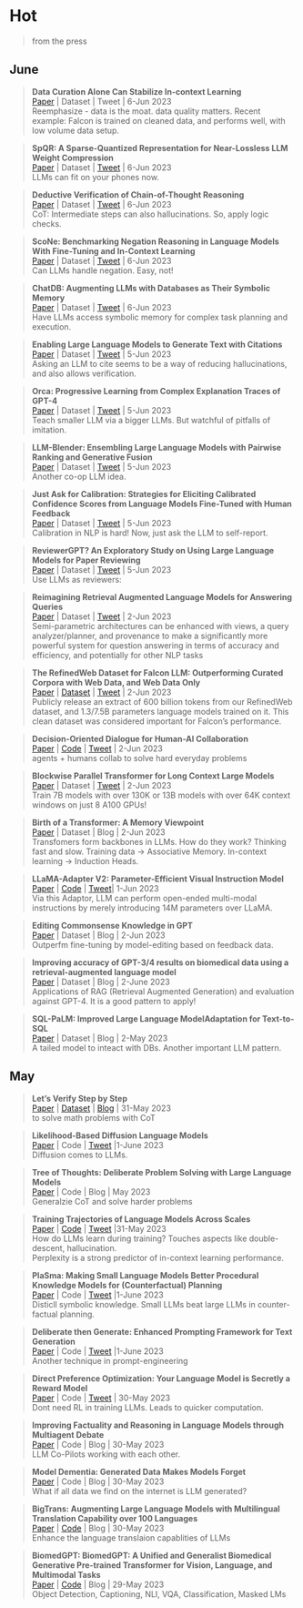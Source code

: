 # Hot
> from the press

## June

>**Data Curation Alone Can Stabilize In-context Learning ** \
[Paper](https://arxiv.org/abs/2212.10378) | Dataset | Tweet | 6-Jun 2023 \
Reemphasize - data is the moat. data quality matters. Recent example: Falcon is trained on cleaned data, and performs well, with low volume data setup.


>**SpQR: A Sparse-Quantized Representation for Near-Lossless LLM Weight Compression ** \
[Paper](https://arxiv.org/abs/2306.03078) | Dataset | [Tweet](https://twitter.com/Tim_Dettmers/status/1666076553665744896?s=20) | 6-Jun 2023 \
LLMs can fit on your phones now.


>**Deductive Verification of Chain-of-Thought Reasoning ** \
[Paper](https://arxiv.org/abs/2306.03872) | Dataset | [Tweet](https://twitter.com/_akhaliq/status/1666252848781225987?s=20) | 6-Jun 2023 \
CoT: Intermediate steps can also hallucinations. So, apply logic checks.


>**ScoNe: Benchmarking Negation Reasoning in Language Models With Fine-Tuning and In-Context Learning ** \
[Paper](https://arxiv.org/abs/2305.19426) | Dataset | [Tweet](https://twitter.com/ChrisGPotts/status/1666201393697558529?s=20) | 6-Jun 2023 \
Can LLMs handle negation. Easy, not!


>**ChatDB: Augmenting LLMs with Databases as Their Symbolic Memory ** \
[Paper](https://arxiv.org/abs/2306.03901) | Dataset | [Tweet](https://twitter.com/omarsar0/status/1666254609524961282?s=20) | 6-Jun 2023 \
Have LLMs access symbolic memory for complex task planning and execution. 


>**Enabling Large Language Models to Generate Text with Citations ** \
[Paper](https://arxiv.org/abs/2305.14627) | Dataset | [Tweet](https://twitter.com/gaotianyu1350/status/1661186546907639808?s=20) | 5-Jun 2023 \
Asking an LLM to cite seems to be a way of reducing hallucinations, and also allows verification. 

>**Orca: Progressive Learning from Complex Explanation Traces of GPT-4 ** \
[Paper](https://arxiv.org/abs/2306.02707) | Dataset | [Tweet](https://twitter.com/johnjnay/status/1665906453587034112?s=20) | 5-Jun 2023 \
Teach smaller LLM via a bigger LLMs. But watchful of pitfalls of imitation.


>**LLM-Blender: Ensembling Large Language Models with Pairwise Ranking and Generative Fusion ** \
[Paper](https://arxiv.org/abs/2306.02561) | Dataset | [Tweet](https://twitter.com/_akhaliq/status/1665887472335695873?s=20) | 5-Jun 2023 \
Another co-op LLM idea.


>**Just Ask for Calibration: Strategies for Eliciting Calibrated Confidence Scores from Language Models Fine-Tuned with Human Feedback ** \
[Paper](https://arxiv.org/abs/2305.14975) | Dataset | [Tweet](https://twitter.com/topofmlsafety/status/1665732960388100096?s=20) | 5-Jun 2023 \
Calibration in NLP is hard! Now, just ask the LLM to self-report.


>**ReviewerGPT? An Exploratory Study on Using Large Language Models for Paper Reviewing ** \
[Paper](https://arxiv.org/abs/2306.00622) | Dataset | [Tweet](https://twitter.com/jd92wang/status/1665596397788319744?s=20) | 5-Jun 2023 \
Use LLMs as reviewers:


>**Reimagining Retrieval Augmented Language Models for Answering Queries ** \
[Paper](https://arxiv.org/abs/2306.01061) | Dataset | [Tweet](https://twitter.com/_akhaliq/status/1665554751520485376?s=20) | 2-Jun 2023 \
Semi-parametric architectures can be enhanced with views, a query analyzer/planner, and provenance to make a significantly more powerful system for question answering in terms of accuracy and efficiency, and potentially for other NLP tasks

>**The RefinedWeb Dataset for Falcon LLM: Outperforming Curated Corpora with Web Data, and Web Data Only ** \
[Paper](https://arxiv.org/abs/2306.01116) | [Dataset](https://huggingface.co/datasets/tiiuae/falcon-refinedweb) | [Tweet](https://twitter.com/_akhaliq/status/1665555194128609281?s=20) | 2-Jun 2023 \
Publicly release an extract of 600 billion tokens from our RefinedWeb dataset, and 1.3/7.5B parameters language models trained on it. This clean dataset was considered important for Falcon's performance.


>**Decision-Oriented Dialogue for Human-AI Collaboration ** \
[Paper](https://arxiv.org/abs/2305.20076) | [Code](https://github.com/jlin816/dialop) | [Tweet](https://twitter.com/realJessyLin/status/1664410190719111168?s=20) | 2-Jun 2023 \
agents + humans collab to solve hard everyday problems


>**Blockwise Parallel Transformer for Long Context Large Models ** \
[Paper](https://arxiv.org/abs/2305.19370) | Dataset | [Tweet](https://twitter.com/haoliuhl/status/1664396377252667393?s=20) | 2-Jun 2023 \
Train 7B models with over 130K or 13B models with over 64K context windows on just 8 A100 GPUs!

>**Birth of a Transformer: A Memory Viewpoint ** \
[Paper](https://arxiv.org/abs/2306.00802) | Dataset | Blog | 2-Jun 2023 \
Transfomers form backbones in LLMs. How do they work? Thinking fast and slow.
Training data -> Associative Memory. In-context learning ->  Induction Heads.

> **LLaMA-Adapter V2: Parameter-Efficient Visual Instruction Model **\
[Paper](https://arxiv.org/abs/2304.15010) | [Code](https://github.com/ZrrSkywalker/LLaMA-Adapter/tree/main/imagebind_LLM) | [Tweet](https://twitter.com/lupantech/status/1664316926003396608?s=20)| 1-Jun 2023 \
Via this Adaptor, LLM can perform open-ended multi-modal instructions by merely introducing 14M parameters over LLaMA. 


>**Editing Commonsense Knowledge in GPT ** \
[Paper](https://arxiv.org/abs/2305.14956) | Dataset | Blog | 2-Jun 2023 \
Outperfm fine-tuning by model-editing based on feedback data.


>**Improving accuracy of GPT-3/4 results on biomedical data using a retrieval-augmented language model ** \
[Paper](https://arxiv.org/abs/2305.17116) | Dataset | Blog | 2-June 2023 \
Applications of RAG (Retrieval Augmented Generation) and evaluation against GPT-4. It is a good pattern to apply!

>**SQL-PaLM: Improved Large Language ModelAdaptation for Text-to-SQL ** \
[Paper](https://arxiv.org/abs/2306.00739) | Dataset | Blog | 2-May 2023 \
A tailed model to inteact with DBs. Another important LLM pattern.

## May

>**Let’s Verify Step by Step ** \
[Paper](https://cdn.openai.com/improving-mathematical-reasoning-with-process-supervision/Lets_Verify_Step_by_Step.pdf) | [Dataset](https://github.com/openai/prm800k) | [Blog](https://openai.com/research/improving-mathematical-reasoning-with-process-supervision) | 31-May 2023 \
to solve math problems with CoT


>**Likelihood-Based Diffusion Language Models ** \
[Paper](https://t.co/Bpa6dpxcrQ) | Code | [Tweet](https://twitter.com/__ishaan/status/1663992335464538117?s=20) |1-June 2023 \
Diffusion comes to LLMs.

>**Tree of Thoughts: Deliberate Problem Solving with Large Language Models **\
[Paper](https://arxiv.org/abs/2305.10601) | Code | Blog | May 2023 \
Generalzie CoT and solve harder problems


>**Training Trajectories of Language Models Across Scales ** \
[Paper](https://arxiv.org/abs/2212.09803) | [Code](https://github.com/xiamengzhou/training_trajectory_analysis) | [Tweet](https://twitter.com/xiamengzhou/status/1663742017568899073?s=20) |31-May 2023 \
How do LLMs learn during training? Touches aspects like double-descent, hallucination.\
Perplexity is a strong predictor of in-context learning performance.


>**PlaSma: Making Small Language Models Better Procedural Knowledge Models for (Counterfactual) Planning ** \
[Paper](https://arxiv.org/abs/2305.19472) | Code | [Tweet](https://twitter.com/johnjnay/status/1664079539905994752?s=20) |1-June 2023 \
Disticll symbolic knowledge. Small LLMs beat large LLMs in counter-factual planning.

>**Deliberate then Generate: Enhanced Prompting Framework for Text Generation ** \
[Paper](https://arxiv.org/abs/2305.19835) | Code | [Tweet](https://twitter.com/omarsar0/status/1664079620797353984?s=20) |1-June 2023 \
Another technique in prompt-engineering


>**Direct Preference Optimization: Your Language Model is Secretly a Reward Model ** \
[Paper](https://arxiv.org/abs/2305.18290) | Code | [Tweet](https://twitter.com/archit_sharma97/status/1663595372269408261?s=20) | 30-May 2023 \
Dont need RL in training LLMs. Leads to quicker computation.

>**Improving Factuality and Reasoning in Language Models through Multiagent Debate ** \
[Paper](https://arxiv.org/abs/2305.14325) | Code | Blog | 30-May 2023 \
LLM Co-Pilots working with each other.


>**Model Dementia: Generated Data Makes Models Forget ** \
[Paper](https://arxiv.org/abs/2305.17493) | Code | Blog | 30-May 2023 \
What if all data we find on the internet is LLM generated?


>**BigTrans: Augmenting Large Language Models with Multilingual Translation Capability over 100 Languages ** \
[Paper](https://arxiv.org/abs/2305.18098) | [Code](https://github.com/ZNLP/BigTrans) | Blog | 30-May 2023 \
Enhance the language translaion capablities of LLMs

>**BiomedGPT: BiomedGPT: A Unified and Generalist Biomedical Generative Pre-trained Transformer for Vision, Language, and Multimodal Tasks ** \
[Paper](https://arxiv.org/abs/2305.17100) | [Code](https://github.com/taokz/BiomedGPT) | Blog | 29-May 2023 \
Object Detection, Captioning, NLI, VQA, Classification, Masked LMs